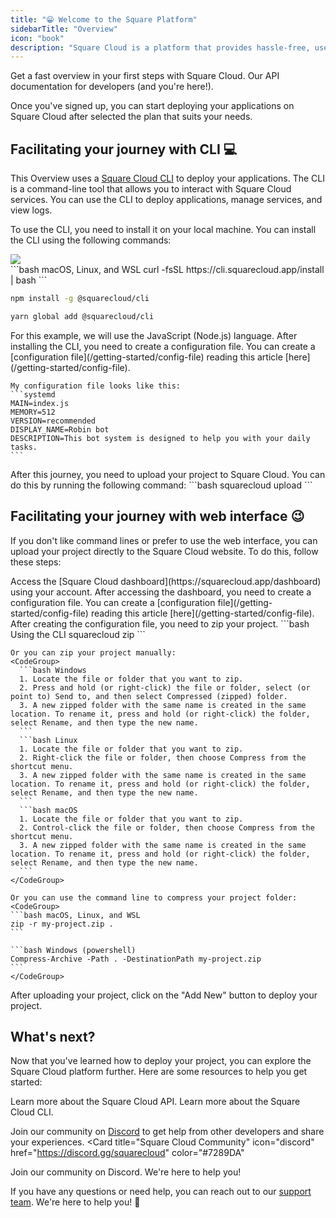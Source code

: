```yaml
---
title: "😁 Welcome to the Square Platform"
sidebarTitle: "Overview"
icon: "book"
description: "Square Cloud is a platform that provides hassle-free, user-friendly enterprise hosting services. Get started in minutes. ✨"
---
```


<CardGroup>
  <Card
    title="Quick Start Guide"
    icon="book"
    href="/getting-started/quick-start"
  >
    Get a fast overview in your first steps with Square Cloud.
  </Card>
  <Card title="Official API" icon="code" href="/api-reference">
    Our API documentation for developers (and you're here!).
  </Card>
</CardGroup>

<Snippet file="before-begin.mdx" />

Once you've signed up, you can start deploying your applications on Square Cloud after selected the plan that suits your needs.

## Facilitating your journey with CLI 💻
This Overview uses a [Square Cloud CLI](/cli) to deploy your applications. The CLI is a command-line tool that allows you to interact with Square Cloud services. You can use the CLI to deploy applications, manage services, and view logs.

To use the CLI, you need to install it on your local machine. You can install the CLI using the following commands:

<Frame>
  <img src="https://cdn.squarecloud.app/blog/posts/changelog/01-02-2024/square-cli-install.gif" />
</Frame>
<br/>

<CodeGroup>
```bash macOS, Linux, and WSL 
curl -fsSL https://cli.squarecloud.app/install | bash
```

```bash Windows with npm
npm install -g @squarecloud/cli
```

```bash Windows with yarn
yarn global add @squarecloud/cli
```
</CodeGroup>

<Steps>
  <Step title="Read the instructions about your language">
    <Snippet file="languages.mdx" />
    <Info>For this example, we will use the JavaScript (Node.js) language.</Info>
  </Step>
  <Step title="Create your Square Cloud config file">
    After installing the CLI, you need to create a configuration file. You can create a [configuration file](/getting-started/config-file) reading this article [here](/getting-started/config-file).

    My configuration file looks like this:
    ```systemd
    MAIN=index.js
    MEMORY=512
    VERSION=recommended
    DISPLAY_NAME=Robin bot
    DESCRIPTION=This bot system is designed to help you with your daily tasks.
    ```
  </Step>
  <Step title="Upload your project">
    After this journey, you need to upload your project to Square Cloud. You can do this by running the following command:
    ```bash
    squarecloud upload
    ```
  </Step>
</Steps>


## Facilitating your journey with web interface 😉
If you don't like command lines or prefer to use the web interface, you can upload your project directly to the Square Cloud website. To do this, follow these steps:

<Steps>
  <Step title="Access the Square Cloud website">
    Access the [Square Cloud dashboard](https://squarecloud.app/dashboard) using your account.
  </Step>
    <Step title="Create your Square Cloud config file">
    After accessing the dashboard, you need to create a configuration file. You can create a [configuration file](/getting-started/config-file) reading this article [here](/getting-started/config-file).
  </Step>
  <Step title="ZIP your project">
    After creating the configuration file, you need to zip your project.
    ```bash Using the CLI
    squarecloud zip
    ```

    Or you can zip your project manually:
    <CodeGroup>
      ```bash Windows
      1. Locate the file or folder that you want to zip.
      2. Press and hold (or right-click) the file or folder, select (or point to) Send to, and then select Compressed (zipped) folder.
      3. A new zipped folder with the same name is created in the same location. To rename it, press and hold (or right-click) the folder, select Rename, and then type the new name.
      ```
      ```bash Linux
      1. Locate the file or folder that you want to zip.
      2. Right-click the file or folder, then choose Compress from the shortcut menu.
      3. A new zipped folder with the same name is created in the same location. To rename it, press and hold (or right-click) the folder, select Rename, and then type the new name.
      ```
      ```bash macOS
      1. Locate the file or folder that you want to zip.
      2. Control-click the file or folder, then choose Compress from the shortcut menu.
      3. A new zipped folder with the same name is created in the same location. To rename it, press and hold (or right-click) the folder, select Rename, and then type the new name.
      ```
    </CodeGroup>

    Or you can use the command line to compress your project folder:
    <CodeGroup>
    ```bash macOS, Linux, and WSL
    zip -r my-project.zip .
    ```

    ```bash Windows (powershell)
    Compress-Archive -Path . -DestinationPath my-project.zip
    ```
    </CodeGroup>
   </Step>
  <Step title="Deploy your project">
    After uploading your project, click on the "Add New" button to deploy your project.
  </Step>
</Steps>

## What's next?
Now that you've learned how to deploy your project, you can explore the Square Cloud platform further. Here are some resources to help you get started:

<CardGroup>
  <Card
    title="API Reference"
    icon="server"
    href="/api-reference"
  >
    Learn more about the Square Cloud API.
  </Card>
  <Card
    title="CLI Reference"
    icon="code"
    href="/cli-reference"
  >
    Learn more about the Square Cloud CLI.
  </Card>
</CardGroup>

Join our community on [Discord](https://discord.gg/squarecloud) to get help from other developers and share your experiences.
<Card 
  title="Square Cloud Community"
  icon="discord"
  href="https://discord.gg/squarecloud"
  color="#7289DA"
>
  Join our community on Discord. We're here to help you!
</Card>

If you have any questions or need help, you can reach out to our [support team](https://squarecloud.app/dashboard/support). We're here to help you! 🚀